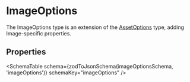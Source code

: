 


# ImageOptions

The ImageOptions type is an extension of the [AssetOptions](/assetoptions) type, adding Image-specific properties.

## Properties

<SchemaTable schema={zodToJsonSchema(imageOptionsSchema, 'imageOptions')} schemaKey="imageOptions" />